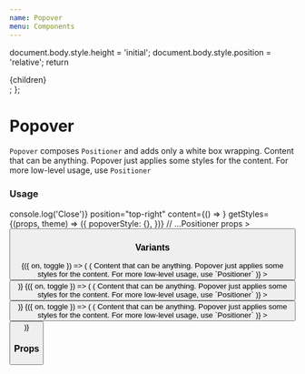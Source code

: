 ```yaml
---
name: Popover
menu: Components
---
```



  document.body.style.height = 'initial';
  document.body.style.position = 'relative';
  return <div>{children}</div>;
};

# Popover

`Popover` composes `Positioner` and adds only a white box wrapping. Content that can be anything. Popover just applies some styles for the content. For more low-level usage, use `Positioner`

### Usage

<Playground>
  <Popover
    isVisible={false}
    onClose={() => console.log('Close')}
    position="top-right"
    content={() => <Box width={200} height={200} />}
    getStyles={(props, theme) => ({
      popoverStyle: {},
    })}
    // ...Positioner props
  >
    <Button title="Child" />
  </Popover>
</Playground>

### Variants

<Playground>
  <Spacing paddingBottom={8} zIndex={1}>
    <Box flexDirection="row" justifyContent="space-between">
      <Toggle>
        {({ on, toggle }) => (
          <Popover
            isVisible={on}
            onClose={toggle}
            position="top-right"
            content={() => (
              <Box width={200} height={200}>
                <Text>
                  Content that can be anything. Popover just applies some styles
                  for the content. For more low-level usage, use `Positioner`
                </Text>
              </Box>
            )}
          >
            <Button onPress={toggle} isInline title="Top right" />
          </Popover>
        )}
      </Toggle>
      <Toggle>
        {({ on, toggle }) => (
          <Popover
            isVisible={on}
            onClose={toggle}
            position="top"
            content={() => (
              <Box width={200} height={200}>
                <Text>
                  Content that can be anything. Popover just applies some styles
                  for the content. For more low-level usage, use `Positioner`
                </Text>
              </Box>
            )}
          >
            <Button onPress={toggle} isInline title="Top" />
          </Popover>
        )}
      </Toggle>
      <Toggle>
        {({ on, toggle }) => (
          <Popover
            isVisible={on}
            onClose={toggle}
            position="top-left"
            content={() => (
              <Box width={200} height={200}>
                <Text>
                  Content that can be anything. Popover just applies some styles
                  for the content. For more low-level usage, use `Positioner`
                </Text>
              </Box>
            )}
          >
            <Button onPress={toggle} isInline title="Top left" />
          </Popover>
        )}
      </Toggle>
    </Box>
  </Spacing>
</Playground>

### Props

<PropsTable of={Popover} />
